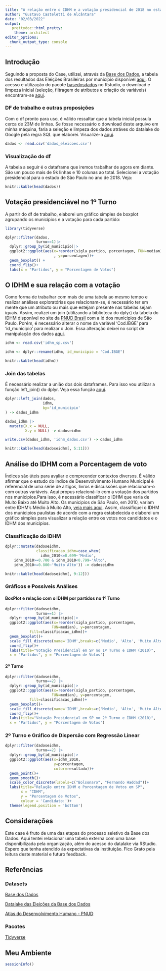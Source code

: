 ```yaml
---
title: "A relação entre o IDHM e a votação presidencial de 2018 no estado de SP"
author: "Gustavo Casteletti de Alcântara"
date: "02/03/2022"
output:
   prettydoc::html_pretty:
    theme: architect
editor_options: 
  chunk_output_type: console
---
```

## Introdução
Seguindo a proposta do Case, utilizei, através da [Base dos Dados](https://basedosdados.org/), a tabela dos resultados das Eleições Brasileiras por município disponível [aqui](https://basedosdados.org/dataset/br-tse-eleicoes). 
O acesso e utilização do pacote [basedosdados](https://basedosdados.github.io/mais/api_reference_r/) no Rstudio, o download e limpeza inicial (seleção, filtragem de atributos e criação de variáveis) encontram-se [aqui](https://github.com/gustavoalcantara/bd_eleicoes/blob/master/script_download_limpeza_dataset.R).

### DF de trabalho e outras proposições
Com o df pronto para uso, é válido ressaltar que a tabela inicial possuía cerca de 23M de linhas. Se fosse necessário o download deste arquivo em minha máquina, faria a seleção e limpeza dos dados atráves do datalake do Google pela regra SQL que elaborei. Visualize-a [aqui](https://console.cloud.google.com/bigquery?sq=52786671863:dca4197316d34aca8d3f63ef74044d34).  
```r
dados <- read.csv('dados_eleicoes.csv')
```
### Visualização do df
A tabela a seguir é o dataframe que iremos trabalhar de agora em diante. São um pouco mais de 9k linhas e 10 colunas ao total. Selecionei a votação presidencial para o estado de São Paulo no ano de 2018. Veja:
```r
knitr::kable(head(dados))
```
## Votação presidenciável no 1º Turno
A partir do df de trabalho, elaborei um gráfico simples de boxplot agrupando os municípios e a votação para cada partido: 
```r
library(tidyverse)
```
```r
dplyr::filter(dados,
              turno==1)|>
  dplyr::group_by(id_municipio)|>
  ggplot2::ggplot(aes(x=reorder(sigla_partido, porcentagem, FUN=median)
                      , y=porcentagem))+
  geom_boxplot() +
  coord_flip()+
  labs(x = "Partidos", y = "Porcentagem de Votos")
```

## O IDHM e sua relação com a votação
Como forma de trabalhar com mais de uma tabela ao mesmo tempo e realizar análises exploratórias que relacionam-se, é necessário ter em mente que um atributo ou mais que estejam presente nas tabelas sejam iguais. Assim, realizei um join (utilizando a biblioteca do dplyr) da tabela do IDHM disponível no site da [PNUD Brasil](https://www.br.undp.org/content/brazil/pt/home/idh0/rankings/idhm-municipios-2010.html) com a Id dos municipios de São Paulo. Porém, é necessário alterar o nome da variável 'Cod.IBGE' para 'id_municipio' para realizar o Join. Essa alteração deixei no script de manipulação dos dados [aqui](https://github.com/gustavoalcantara/bd_eleicoes/blob/master/script_de_testes.R).    
```r
idhm <- read.csv('idhm_sp.csv')
```
```r
idhm <- dplyr::rename(idhm, id_municipio = "Cod.IBGE")
```
```r
knitr::kable(head(idhm))
```
### Join das tabelas
É necessário realizar a união dos dois dataframes. Para isso vou utilizar a função left_join() do dplyr. Veja essa função [aqui](https://github.com/gustavoalcantara/bd_eleicoes/blob/master/script_de_testes.R). 
```r
dplyr::left_join(dados, 
                 idhm, 
                 by='id_municipio'
) -> dados_idhm
```
```r
dados_idhm |> 
  mutate(X.x = NULL,
         X.y = NULL) -> dadoseidhm
```
```r
write.csv(dados_idhm, 'idhm_dados.csv') -> dados_idhm
```
```r
knitr::kable(head(dadoseidhm[, 5:11]))
```
## Análise do IDHM com a Porcentagem de voto
Índices são úteis para avaliar e compreender contextos diversos. É válido afirmar que o estudo do Índice de Desenvolvimento Humano Municipal é referencial de uma série de artigos, livros e discussões que relacionam-o com outras variáveis. Aqui propus relacioná-lo com a votação dos partidos nos municipios.Para isso, é necessário classificar o IDHM que varia de Muito Baixo até Muito Alto. Os municipios de São Paulo, em 2010, variam entre IDHM's Médio à Muito Alto, [veja mais aqui](https://www.br.undp.org/content/brazil/pt/home/idh0/conceitos/o-que-e-o-idhm.html). 
Assim, classifiquei o IDHM dos municipios paulistas de acordo com a regra estabelecida e elaborei um gráfico simples para visualizar a relação entre os votos nos candidatos e o IDHM dos municípios.

### Classificação do IDHM 
```r
dplyr::mutate(dadoseidhm,
              classificacao_idhm=case_when(
                idhm_2010<=0.699~'Medio',
    idhm_2010>=0.700 & idhm_2010<0.799~'Alto',
    idhm_2010>=0.800~'Muito Alto')) -> dadoseidhm
```

```r
knitr::kable(head(dadoseidhm[, 9:12]))
```

### Gráficos e Possíveis Análises
#### BoxPlot e relação com o IDHM por partidos no 1º Turno
```r
dplyr::filter(dadoseidhm,
              turno==1) |>
  dplyr::group_by(id_municipio)|>
  ggplot2::ggplot(aes(x=reorder(sigla_partido, porcentagem, 
                     FUN=median), y=porcentagem,
           fill=classificacao_idhm))+
  geom_boxplot()+
  scale_fill_discrete(name='IDHM',breaks=c('Medio', 'Alto', 'Muito Alto'))+
  coord_flip()+
  labs(title="Votação Presidencial em SP no 1º Turno e IDHM (2010)",
  x = "Partidos", y = "Porcentagem de Votos")
```

#### 2º Turno 
```r
dplyr::filter(dadoseidhm,
              turno==2) |>
  dplyr::group_by(id_municipio)|>
  ggplot2::ggplot(aes(x=reorder(sigla_partido, porcentagem, 
                     FUN=median), y=porcentagem,
           fill=classificacao_idhm))+
  geom_boxplot()+
  scale_fill_discrete(name='IDHM',breaks=c('Medio', 'Alto', 'Muito Alto'))+
  coord_flip()+
  labs(title="Votação Presidencial em SP no 2º Turno e IDHM (2010)",
  x = "Partidos", y = "Porcentagem de Votos")
```

### 2º Turno e Gráfico de Dispersão com Regressão Linear
```r
dplyr::filter(dadoseidhm,
              turno==2) |>
  dplyr::group_by(id_municipio)|>
  ggplot2::ggplot(aes(x=idhm_2010,
                      y=porcentagem,
                      color=resultado))+
  geom_point()+
  geom_smooth()+
  scale_color_discrete(labels=c("Bolsonaro", "Fernando Haddad"))+
  labs(title="Relação entre IDHM e Porcentagem de Votos em SP",
       x = "IDHM",
       y = "Porcentagem de Votos",
       colour = 'Candidato:')+
  theme(legend.position = 'bottom')
```

## Considerações 
Este case é fruto de uma das etapas do processo seletivo da Base dos Dados. Aqui tentei relacionar uma tabela externa com uma base disponibilizada pela organização, além do acesso do datalake via RStudio. Espero que tenha atendido às expectativas da instituição. Fico Grato pela leitura deste material e futuro feedback.  

## Referências
### Datasets
[Base dos Dados](https://github.com/basedosdados)

[Datalake das Eleições da Base dos Dados](https://basedosdados.org/dataset/br-tse-eleicoes)

[Atlas do Desenvolvimento Humano - PNUD](https://www.br.undp.org/content/brazil/pt/home/idh0/rankings/idhm-municipios-2010.html)

### Pacotes
[Tidyverse](https://www.tidyverse.org/)

## Meu Ambiente
```r
sessionInfo()
```



